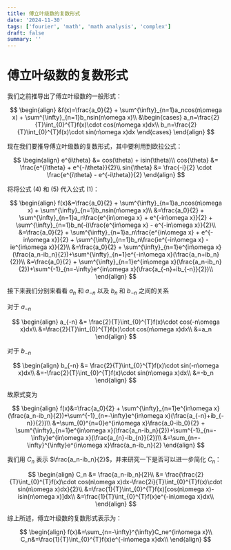 ```yaml
---
title: 傅立叶级数的复数形式
date: '2024-11-30'
tags: ['fourier', 'math', 'math analysis', 'complex']
draft: false
summary: ''
---
```


# 傅立叶级数的复数形式

我们之前推导出了傅立叶级数的一般形式：

$$
\begin{align}
&f(x)=\frac{a_0}{2} + \sum^{\infty}_{n=1}a_ncos(n\omega x) + \sum^{\infty}_{n=1}b_nsin(n\omega x)\\
&\begin{cases}
a_n=\frac{2}{T}\int_{0}^{T}f(x)\cdot cos(n\omega x)dx\\
b_n=\frac{2}{T}\int_{0}^{T}f(x)\cdot sin(n\omega x)dx
\end{cases}
\end{align}
$$

现在我们要推导傅立叶级数的复数形式，其中要利用到欧拉公式：

$$
\begin{align}
e^{i\theta} &= cos(\theta) + isin(\theta)\\
cos{\theta} &= \frac{e^{i\theta} + e^{-i\theta}}{2}\\
sin{\theta} &= \frac{-i}{2} \cdot \frac{e^{i\theta} - e^{-i\theta}}{2}
\end{align}
$$

将将公式 (4) 和 (5) 代入公式 (1)：

$$
\begin{align}
f(x)&=\frac{a_0}{2} + \sum^{\infty}_{n=1}a_ncos(n\omega x) + \sum^{\infty}_{n=1}b_nsin(n\omega x)\\
&=\frac{a_0}{2} + \sum^{\infty}_{n=1}a_n\frac{e^{in\omega x} + e^{-in\omega x}}{2} + \sum^{\infty}_{n=1}b_n(-i)\frac{e^{in\omega x} - e^{-in\omega x}}{2}\\
&=\frac{a_0}{2} + \sum^{\infty}_{n=1}a_n\frac{e^{in\omega x} + e^{-in\omega x}}{2} + \sum^{\infty}_{n=1}b_n\frac{ie^{-in\omega x} - ie^{in\omega x}}{2}\\
&=\frac{a_0}{2} + \sum^{\infty}_{n=1}e^{in\omega x}(\frac{a_n-ib_n}{2})+\sum^{\infty}_{n=1}e^{-in\omega x}(\frac{a_n+ib_n}{2})\\
&=\frac{a_0}{2} + \sum^{\infty}_{n=1}e^{in\omega x}(\frac{a_n-ib_n}{2})+\sum^{-1}_{n=-\infty}e^{in\omega x}(\frac{a_{-n}+ib_{-n}}{2})\\
\end{align}
$$

接下来我们分别来看看 $a_n$ 和 $a_{-n}$ 以及 $b_n$ 和 $b_{-n}$ 之间的关系

对于 $a_{-n}$

$$
\begin{align}
a_{-n} &= \frac{2}{T}\int_{0}^{T}f(x)\cdot cos(-n\omega x)dx\\
&=\frac{2}{T}\int_{0}^{T}f(x)\cdot cos(n\omega x)dx\\
&=a_n
\end{align}
$$

对于 $b_{-n}$

$$
\begin{align}
b_{-n} &= \frac{2}{T}\int_{0}^{T}f(x)\cdot sin(-n\omega x)dx\\
&=-\frac{2}{T}\int_{0}^{T}f(x)\cdot sin(n\omega x)dx\\
&=-b_n
\end{align}
$$

故原式变为

$$
\begin{align}
f(x)&=\frac{a_0}{2} + \sum^{\infty}_{n=1}e^{in\omega x}(\frac{a_n-ib_n}{2})+\sum^{-1}_{n=-\infty}e^{in\omega x}(\frac{a_{-n}+ib_{-n}}{2})\\
&=\sum_{0}^{n=0}e^{in\omega x}\frac{a_0-ib_0}{2} + \sum^{\infty}_{n=1}e^{in\omega x}(\frac{a_n-ib_n}{2})+\sum^{-1}_{n=-\infty}e^{in\omega x}(\frac{a_{n}-ib_{n}}{2})\\
&=\sum_{n=-\infty}^{\infty}e^{in\omega x}\frac{a_n-ib_n}{2}
\end{align}
$$

我们用 $C_n$ 表示 $\frac{a_n-ib_n}{2}$，并来研究一下是否可以进一步简化 $C_n$：

$$
\begin{align}
C_n &= \frac{a_n-ib_n}{2}\\
&= \frac{\frac{2}{T}\int_{0}^{T}f(x)\cdot cos(n\omega x)dx-\frac{2i}{T}\int_{0}^{T}f(x)\cdot sin(n\omega x)dx}{2}\\
&=\frac{1}{T}\int_{0}^{T}f(x)[cos(n\omega x)-isin(n\omega x)]dx\\
&=\frac{1}{T}\int_{0}^{T}f(x)e^{-in\omega x}dx\\
\end{align}
$$

综上所述，傅立叶级数的复数形式表示为：

$$
\begin{align}
f(x)&=\sum_{n=-\infty}^{\infty}C_ne^{in\omega x}\\
C_n&=\frac{1}{T}\int_{0}^{T}f(x)e^{-in\omega x}dx\\
\end{align}
$$
